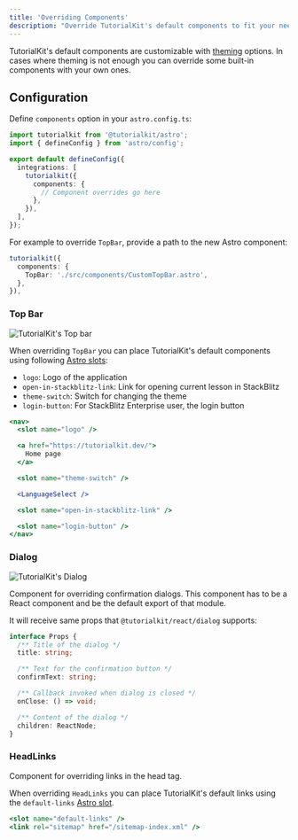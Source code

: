 ```yaml
---
title: 'Overriding Components'
description: "Override TutorialKit's default components to fit your needs."
---
```


TutorialKit's default components are customizable with [theming](/reference/theming/) options.
In cases where theming is not enough you can override some built-in components with your own ones.

## Configuration

Define `components` option in your `astro.config.ts`:

```ts
import tutorialkit from '@tutorialkit/astro';
import { defineConfig } from 'astro/config';

export default defineConfig({
  integrations: [
    tutorialkit({
      components: {
        // Component overrides go here
      },
    }),
  ],
});
```

For example to override `TopBar`, provide a path to the new Astro component:

```ts
tutorialkit({
  components: {
    TopBar: './src/components/CustomTopBar.astro',
  },
}),
```

### Top Bar

<Image src={uiTopBar} alt="TutorialKit's Top bar" />

When overriding `TopBar` you can place TutorialKit's default components using following [Astro slots](https://docs.astro.build/en/basics/astro-components/#named-slots):

- `logo`: Logo of the application
- `open-in-stackblitz-link`: Link for opening current lesson in StackBlitz
- `theme-switch`:  Switch for changing the theme
- `login-button`: For StackBlitz Enterprise user, the login button

```jsx title="src/components/CustomTopBar.astro"
<nav>
  <slot name="logo" />

  <a href="https://tutorialkit.dev/">
    Home page
  </a>

  <slot name="theme-switch" />

  <LanguageSelect />

  <slot name="open-in-stackblitz-link" />

  <slot name="login-button" />
</nav>
```

### Dialog

<Image src={uiDialog} alt="TutorialKit's Dialog" />

Component for overriding confirmation dialogs. This component has to be a React component and be the default export of that module.

It will receive same props that `@tutorialkit/react/dialog` supports:

```ts
interface Props {
  /** Title of the dialog */
  title: string;

  /** Text for the confirmation button */
  confirmText: string;

  /** Callback invoked when dialog is closed */
  onClose: () => void;

  /** Content of the dialog */
  children: ReactNode;
}
```

### HeadLinks

Component for overriding links in the head tag.

When overriding `HeadLinks` you can place TutorialKit's default links using the `default-links` [Astro slot](https://docs.astro.build/en/basics/astro-components/#named-slots).

```jsx title="src/components/CustomHeadLinks.astro"
<slot name="default-links" />
<link rel="sitemap" href="/sitemap-index.xml" />
```